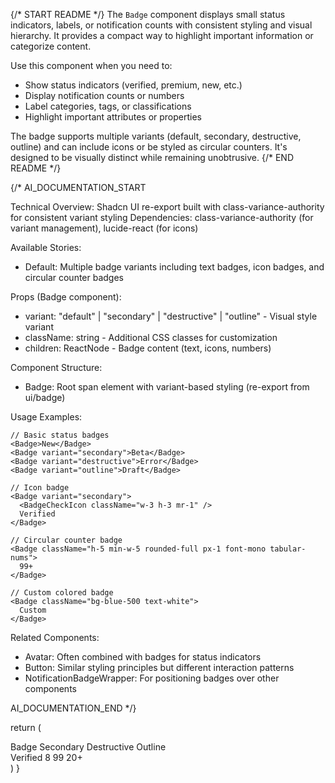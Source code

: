 
{/* START README */}
The `Badge` component displays small status indicators, labels, or notification counts with consistent styling and visual hierarchy. It provides a compact way to highlight important information or categorize content.

Use this component when you need to:
- Show status indicators (verified, premium, new, etc.)
- Display notification counts or numbers
- Label categories, tags, or classifications
- Highlight important attributes or properties

The badge supports multiple variants (default, secondary, destructive, outline) and can include icons or be styled as circular counters. It's designed to be visually distinct while remaining unobtrusive.
{/* END README */}

{/*
AI_DOCUMENTATION_START

Technical Overview: Shadcn UI re-export built with class-variance-authority for consistent variant styling
Dependencies: class-variance-authority (for variant management), lucide-react (for icons)

Available Stories:
- Default: Multiple badge variants including text badges, icon badges, and circular counter badges

Props (Badge component):
- variant: "default" | "secondary" | "destructive" | "outline" - Visual style variant
- className: string - Additional CSS classes for customization
- children: ReactNode - Badge content (text, icons, numbers)

Component Structure:
- Badge: Root span element with variant-based styling (re-export from ui/badge)

Usage Examples:
```tsx
// Basic status badges
<Badge>New</Badge>
<Badge variant="secondary">Beta</Badge>
<Badge variant="destructive">Error</Badge>
<Badge variant="outline">Draft</Badge>

// Icon badge
<Badge variant="secondary">
  <BadgeCheckIcon className="w-3 h-3 mr-1" />
  Verified
</Badge>

// Circular counter badge
<Badge className="h-5 min-w-5 rounded-full px-1 font-mono tabular-nums">
  99+
</Badge>

// Custom colored badge
<Badge className="bg-blue-500 text-white">
  Custom
</Badge>
```

Related Components:
- Avatar: Often combined with badges for status indicators
- Button: Similar styling principles but different interaction patterns
- NotificationBadgeWrapper: For positioning badges over other components

AI_DOCUMENTATION_END
*/}

  return (
    <div className="flex flex-col items-center gap-2">
      <div className="flex w-full flex-wrap gap-2">
        <Badge>Badge</Badge>
        <Badge variant="secondary">Secondary</Badge>
        <Badge variant="destructive">Destructive</Badge>
        <Badge variant="outline">Outline</Badge>
      </div>
      <div className="flex w-full flex-wrap gap-2">
        <Badge
          variant="secondary"
          className="bg-blue-500 text-white dark:bg-blue-600"
        >
          <BadgeCheckIcon />
          Verified
        </Badge>
        <Badge className="h-5 min-w-5 rounded-full px-1 font-mono tabular-nums">
          8
        </Badge>
        <Badge
          className="h-5 min-w-5 rounded-full px-1 font-mono tabular-nums"
          variant="destructive"
        >
          99
        </Badge>
        <Badge
          className="h-5 min-w-5 rounded-full px-1 font-mono tabular-nums"
          variant="outline"
        >
          20+
        </Badge>
      </div>
    </div>
  )
}
